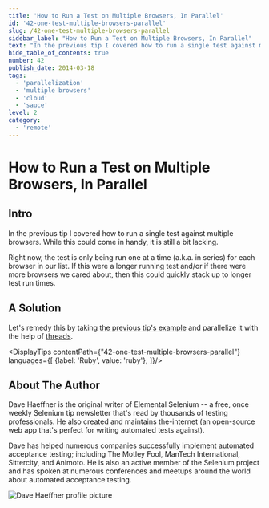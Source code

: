 ```yaml
---
title: 'How to Run a Test on Multiple Browsers, In Parallel'
id: '42-one-test-multiple-browsers-parallel'
slug: /42-one-test-multiple-browsers-parallel
sidebar_label: "How to Run a Test on Multiple Browsers, In Parallel"
text: "In the previous tip I covered how to run a single test against multiple browsers. While this could come in handy, it is still a bit lacking."
hide_table_of_contents: true
number: 42
publish_date: 2014-03-18
tags:
  - 'parallelization'
  - 'multiple browsers'
  - 'cloud'
  - 'sauce'
level: 2
category:
  - 'remote'
---
```


# How to Run a Test on Multiple Browsers, In Parallel

## Intro

In the previous tip I covered how to run a single test against multiple browsers. While this could come in handy,
it is still a bit lacking.

Right now, the test is only being run one at a time (a.k.a. in series) for each browser in our list. If this were
a longer running test and/or if there were more browsers we cared about, then this could quickly stack up to longer
test run times.

## A Solution

Let's remedy this by taking [the previous tip's example](https://elementalselenium.com/docs/one-test-multiple-browsers/41-one-test-multiple-browsers)
and parallelize it with the help of [threads](http://www.tutorialspoint.com/ruby/ruby_multithreading.htm).




<DisplayTips contentPath={"42-one-test-multiple-browsers-parallel"} languages={[
    {label: 'Ruby', value: 'ruby'},
]}/>


## About The Author

Dave Haeffner is the original writer of Elemental Selenium -- a free, once weekly Selenium tip newsletter that's read
by thousands of testing professionals. He also created and maintains the-internet (an open-source web app that's
perfect for writing automated tests against).

Dave has helped numerous companies successfully implement automated acceptance testing; including The Motley Fool,
ManTech International, Sittercity, and Animoto. He is also an active member of the Selenium project and has spoken
at numerous conferences and meetups around the world about automated acceptance testing.

![Dave Haeffner profile picture](/img/authors/dave-haeffner.jpeg#author-img 'a title')


